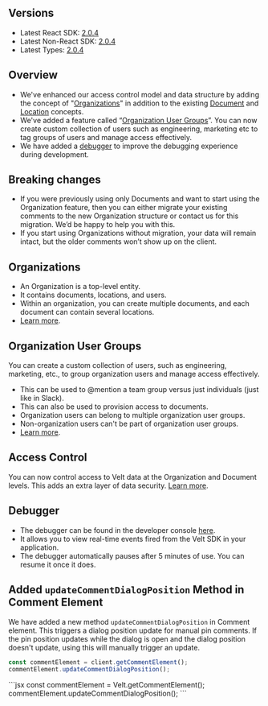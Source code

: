 ## Versions

- Latest React SDK: [2.0.4](https://www.npmjs.com/package/@veltdev/react)
- Latest Non-React SDK: [2.0.4](https://www.npmjs.com/package/@veltdev/client)
- Latest Types: [2.0.4](https://www.npmjs.com/package/@veltdev/types)

## Overview
- We've enhanced our access control model and data structure by adding the concept of "[Organizations](https://docs.velt.dev/key-concepts/overview#organizations)" in addition to the existing [Document](https://docs.velt.dev/key-concepts/overview#documents) and [Location](https://docs.velt.dev/key-concepts/overview#documents) concepts.
- We've added a feature called “[Organization User Groups](https://docs.velt.dev/key-concepts/overview#organization-user-groups)”. You can now create custom collection of users such as engineering, marketing etc to tag groups of users and manage access effectively.
- We have added a [debugger](https://console.velt.dev/dashboard/debugger) to improve the debugging experience during development.

## Breaking changes
- If you were previously using only Documents and want to start using the Organization feature, then you can either migrate your existing comments to the new Organization structure or contact us for this migration. We’d be happy to help you with this.
- If you start using Organizations without migration, your data will remain intact, but the older comments won’t show up on the client.

## Organizations
- An Organization is a top-level entity.
- It contains documents, locations, and users.
- Within an organization, you can create multiple documents, and each document can contain several locations.
- [Learn more](/key-concepts/organizations/setup).

## Organization User Groups
You can create a custom collection of users, such as engineering, marketing, etc., to group organization users and manage access effectively.
- This can be used to @mention a team group versus just individuals (just like in Slack).
- This can also be used to provision access to documents.
- Organization users can belong to multiple organization user groups.
- Non-organization users can't be part of organization user groups.
- [Learn more](/key-concepts/users/organization-user-groups).


## Access Control
You can now control access to Velt data at the Organization and Document levels.
This adds an extra layer of data security. [Learn more](/key-concepts/access-control/overview).

## Debugger
- The debugger can be found in the developer console [here](https://console.velt.dev/dashboard/debugger).
- It allows you to view real-time events fired from the Velt SDK in your application.
- The debugger automatically pauses after 5 minutes of use. You can resume it once it does.

## Added `updateCommentDialogPosition` Method in Comment Element
We have added a new method `updateCommentDialogPosition` in Comment element. This triggers a dialog position update for manual pin comments. If the pin position updates while the dialog is open and the dialog position doesn't update, using this will manually trigger an update.
<Tabs>
<Tab title="React / Next.js" >
```jsx
const commentElement = client.getCommentElement();
commentElement.updateCommentDialogPosition();
```
</Tab>
<Tab title="HTML / Other Frameworks">
```jsx
const commentElement = Velt.getCommentElement();
commentElement.updateCommentDialogPosition();
```
</Tab>
</Tabs>